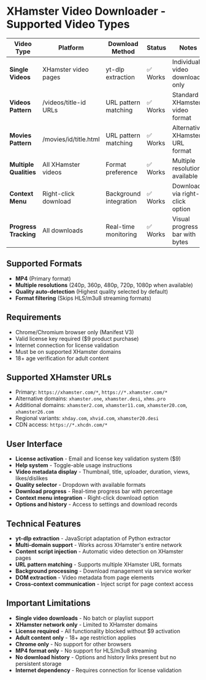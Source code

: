 # XHamster Video Downloader - Supported Video Types

| Video Type             | Platform                | Download Method        | Status     | Notes                              |
| ---------------------- | ----------------------- | ---------------------- | ---------- | ---------------------------------- |
| **Single Videos**      | XHamster video pages    | yt-dlp extraction      | ✅ Works   | Individual video downloads only    |
| **Videos Pattern**     | /videos/title-id URLs   | URL pattern matching   | ✅ Works   | Standard XHamster video format     |
| **Movies Pattern**     | /movies/id/title.html   | URL pattern matching   | ✅ Works   | Alternative XHamster URL format    |
| **Multiple Qualities** | All XHamster videos     | Format preference      | ✅ Works   | Multiple resolutions available     |
| **Context Menu**       | Right-click download    | Background integration | ✅ Works   | Download via right-click option    |
| **Progress Tracking**  | All downloads           | Real-time monitoring   | ✅ Works   | Visual progress bar with bytes     |

## Supported Formats

- **MP4** (Primary format)
- **Multiple resolutions** (240p, 360p, 480p, 720p, 1080p when available)
- **Quality auto-detection** (Highest quality selected by default)
- **Format filtering** (Skips HLS/m3u8 streaming formats)

## Requirements

- Chrome/Chromium browser only (Manifest V3)
- Valid license key required ($9 product purchase)
- Internet connection for license validation
- Must be on supported XHamster domains
- 18+ age verification for adult content

## Supported XHamster URLs

- Primary: `https://xhamster.com/*`, `https://*.xhamster.com/*`
- Alternative domains: `xhamster.one`, `xhamster.desi`, `xhms.pro`
- Additional domains: `xhamster2.com`, `xhamster11.com`, `xhamster20.com`, `xhamster26.com`
- Regional variants: `xhday.com`, `xhvid.com`, `xhamster20.desi`
- CDN access: `https://*.xhcdn.com/*`

## User Interface

- **License activation** - Email and license key validation system ($9)
- **Help system** - Toggle-able usage instructions
- **Video metadata display** - Thumbnail, title, uploader, duration, views, likes/dislikes
- **Quality selector** - Dropdown with available formats
- **Download progress** - Real-time progress bar with percentage
- **Context menu integration** - Right-click download option
- **Options and history** - Access to settings and download records

## Technical Features

- **yt-dlp extraction** - JavaScript adaptation of Python extractor
- **Multi-domain support** - Works across XHamster's entire network
- **Content script injection** - Automatic video detection on XHamster pages
- **URL pattern matching** - Supports multiple XHamster URL formats
- **Background processing** - Download management via service worker
- **DOM extraction** - Video metadata from page elements
- **Cross-context communication** - Inject script for page context access

## Important Limitations

- **Single video downloads** - No batch or playlist support
- **XHamster network only** - Limited to XHamster domains
- **License required** - All functionality blocked without $9 activation
- **Adult content only** - 18+ age restriction applies
- **Chrome only** - No support for other browsers
- **MP4 format only** - No support for HLS/m3u8 streaming
- **No download history** - Options and history links present but no persistent storage
- **Internet dependency** - Requires connection for license validation